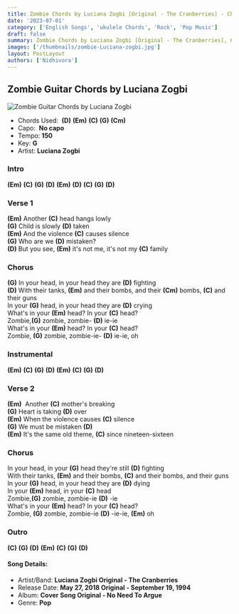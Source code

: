 ```yaml
---
title: Zombie Chords by Luciana Zogbi [Original - The Cranberries] - ChordsCo
date: '2023-07-01'
category: ['English Songs', 'ukulele Chords', 'Rock', 'Pop Music']
draft: false
summary: Zombie Chords by Luciana Zogbi [Original - The Cranberries], Chords used - (D) (Em) (C) (G) (Cm), Capo - None, Key - G Major
images: ['/thumbnails/zombie-Luciana-zogbi.jpg']
layout: PostLayout
authors: ['Nidhivora']
---
```


## Zombie Guitar Chords by Luciana Zogbi

![Zombie Guitar Chords by Luciana Zogbi](/thumbnails/zombie-Luciana-zogbi.jpg)

- Chords Used:  **(D)** **(Em)** **(C)** **(G)** **(Cm)**
- Capo:  **No capo**
- Tempo: **150**
- Key: **G**
- Artist: **Luciana Zogbi**

### Intro

**(Em)** **(C)** **(G)** **(D)** **(Em)** **(D)** **(C)** **(G)** **(D)**

### Verse 1

**(Em)** Another **(C)** head hangs lowly\
**(G)** Child is slowly **(D)** taken\
**(Em)** And the violence **(C)** causes silence\
**(G)** Who are we **(D)** mistaken?\
**(D)** But you see, **(Em)** it's not me, it's not my **(C)** family

### Chorus

**(G)** In your head, in your head they are **(D)** fighting\
**(D)** With their tanks, **(Em)** and their bombs, and their **(Cm)** bombs, **(C)** and their guns\
In your **(G)** head, in your head they are **(D)** crying\
What's in your **(Em)** head? In your **(C)** head?\
Zombie,**(G)** zombie, zombie- **(D)** ie-ie\
What's in your **(Em)** head? In your **(C)** head?\
Zombie, **(G)** zombie, zombie-ie- **(D)** ie-ie, oh

### Instrumental

**(Em)** **(C)** **(G)** **(D)** **(Em)** **(C)** **(G)** **(D)**

### Verse 2

**(Em)**  Another **(C)** mother's breaking\
**(G)** Heart is taking **(D)** over\
**(Em)** When the violence causes **(C)** silence\
**(G)** We must be mistaken **(D)**\
**(Em)** It's the same old theme, **(C)** since nineteen-sixteen

### Chorus

In your head, in your **(G)** head they're still **(D)** fighting\
With their tanks, **(Em)** and their bombs, **(C)** and their bombs, and their guns\
In your **(G)** head, in your head they are **(D)** dying\
In your **(Em)** head, in your **(C)** head\
Zombie,**(G)** zombie, zombie-ie **(D)** -ie\
What's in your **(Em)** head? In your **(C)** head?\
Zombie, **(G)** zombie, zombie-ie **(D)** -ie-ie, **(Em)** oh

### Outro

**(C)** **(G)** **(D)** **(Em)** **(C)** **(G)** **(D)**

#### Song Details:

- Artist/Band: **Luciana Zogbi Original - The Cranberries**
- Release Date: **May 27, 2018 Original - September 19, 1994**
- Album: **Cover Song Original - No Need To Argue**
- Genre: **Pop**
